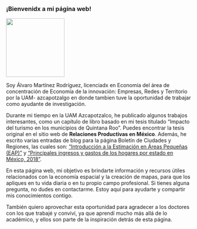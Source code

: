 <body>
  <div class="main">
### **¡Bienvenidx a mi página web!**

![](css/IMG/Foto%20de%20perfil.png){width="159"}

Soy Álvaro Martínez Rodríguez, licenciadx en Economía del área de concentración de Economía de la innovación: Empresas, Redes y Territorio por la UAM- azcapotzalgo en donde tambien tuve la oportunidad de trabajar como ayudante de investigación.

Durante mi tiempo en la UAM Azcapotzalco, he publicado algunos trabajos interesantes, como un capítulo de libro basado en mi tesis titulado "Impacto del turismo en los municipios de Quintana Roo". Puedes encontrar la tesis original en el sitio web de **Relaciones Productivas en México**. Además, he escrito varias entradas de blog para la página Boletín de Ciudades y Regiones, las cuales son: ["Introducción a la Estimación en Áreas Pequeñas (EAP)"](boletinciudadesyregiones.org/2022/08/introduccion-estimacion-en-areas.html) y ["Principales ingresos y gastos de los hogares por estado en México, 2018"](https://www.boletinciudadesyregiones.org/2021/10/principales-ingresos-y-gastos-de-los.html).

En esta página web, mi objetivo es brindarte información y recursos útiles relacionados con la economía espacial y la creación de mapas, para que los apliques en tu vida diaria o en tu propio campo profesional. Si tienes alguna pregunta, no dudes en contactarme. Estoy aquí para ayudarte y compartir mis conocimientos contigo.

También quiero aprovechar esta oportunidad para agradecer a los doctores con los que trabajé y conviví, ya que aprendí mucho más allá de lo académico, y ellos son parte de la inspiración detrás de esta página.

  </div>
</body>
